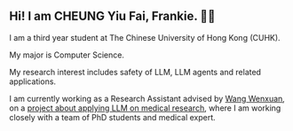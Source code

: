 ## Hi! I am CHEUNG Yiu Fai, Frankie. 👋🏻

I am a third year student at The Chinese University of Hong Kong (CUHK).

My major is Computer Science.

My research interest includes safety of LLM, LLM agents
and related applications.

I am currently working as a Research Assistant advised by <ins>[Wang Wenxuan](https://jarviswang94.github.io/)</ins>, on a <ins>[project about applying LLM on medical research](#research-0)</ins>, where I am working closely with a team of PhD students and medical expert.
